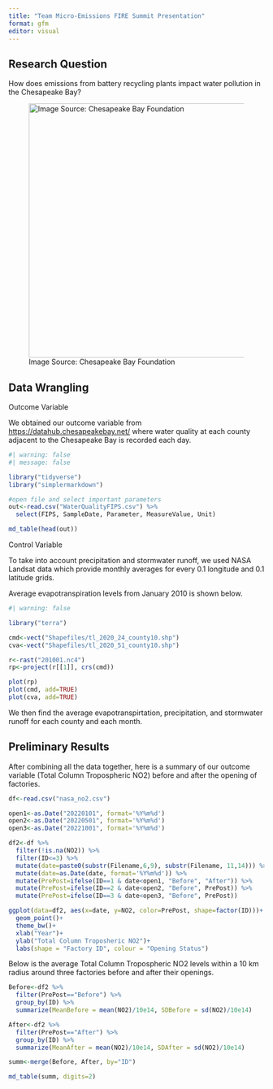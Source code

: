 ```yaml
---
title: "Team Micro-Emissions FIRE Summit Presentation"
format: gfm
editor: visual
---
```


## Research Question

How does emissions from battery recycling plants impact water pollution in the Chesapeake Bay?

![Image Source: Chesapeake Bay Foundation](infographic.jpg){width="500"}

## Data Wrangling

Outcome Variable

We obtained our outcome variable from <https://datahub.chesapeakebay.net/> where water quality at each county adjacent to the Chesapeake Bay is recorded each day.

```r
#| warning: false
#| message: false

library("tidyverse")
library("simplermarkdown")

#open file and select important parameters
out<-read.csv("WaterQualityFIPS.csv") %>%
  select(FIPS, SampleDate, Parameter, MeasureValue, Unit) 

md_table(head(out))
```

Control Variable

To take into account precipitation and stormwater runoff, we used NASA Landsat data which provide monthly averages for every 0.1 longitude and 0.1 latitude grids.

Average evapotranspiration levels from January 2010 is shown below.

```r
#| warning: false

library("terra")

cmd<-vect("Shapefiles/tl_2020_24_county10.shp")
cva<-vect("Shapefiles/tl_2020_51_county10.shp")

r<-rast("201001.nc4")
rp<-project(r[[1]], crs(cmd))

plot(rp)
plot(cmd, add=TRUE)
plot(cva, add=TRUE)

```

We then find the average evapotranspirtation, precipitation, and stormwater runoff for each county and each month.

## Preliminary Results

After combining all the data together, here is a summary of our outcome variable (Total Column Tropospheric NO2) before and after the opening of factories.

```r
df<-read.csv("nasa_no2.csv")

open1<-as.Date("20220101", format='%Y%m%d')
open2<-as.Date("20220501", format='%Y%m%d')
open3<-as.Date("20221001", format='%Y%m%d')

df2<-df %>%
  filter(!is.na(NO2)) %>%
  filter(ID<=3) %>%
  mutate(date=paste0(substr(Filename,6,9), substr(Filename, 11,14))) %>%
  mutate(date=as.Date(date, format='%Y%m%d')) %>%
  mutate(PrePost=ifelse(ID==1 & date<open1, "Before", "After")) %>%
  mutate(PrePost=ifelse(ID==2 & date<open2, "Before", PrePost)) %>%
  mutate(PrePost=ifelse(ID==3 & date<open3, "Before", PrePost))

ggplot(data=df2, aes(x=date, y=NO2, color=PrePost, shape=factor(ID)))+
  geom_point()+
  theme_bw()+
  xlab("Year")+
  ylab("Total Column Troposheric NO2")+
  labs(shape = "Factory ID", colour = "Opening Status")
```

Below is the average Total Column Tropospheric NO2 levels within a 10 km radius around three factories before and after their openings.

```r
Before<-df2 %>%
  filter(PrePost=="Before") %>%
  group_by(ID) %>%
  summarize(MeanBefore = mean(NO2)/10e14, SDBefore = sd(NO2)/10e14)

After<-df2 %>%
  filter(PrePost=="After") %>%
  group_by(ID) %>%
  summarize(MeanAfter = mean(NO2)/10e14, SDAfter = sd(NO2)/10e14)

summ<-merge(Before, After, by="ID") 

md_table(summ, digits=2)
```
